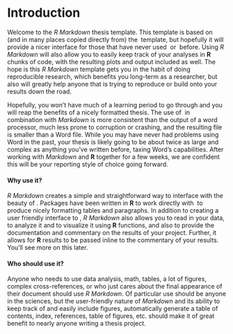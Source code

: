 <!-- The {.unnumbered} option here means that the introduction will be "Chapter 0." -->

# Introduction {.unnumbered}

Welcome to the _R Markdown_ thesis template. This template is based on (and in many places copied directly from) the \LaTeX\ template, but hopefully it will provide a nicer interface for those that have never used \TeX\ or \LaTeX\ before.  Using _R Markdown_ will also allow you to easily keep track of your analyses in **R** chunks of code, with the resulting plots and output included as well.  The hope is this _R Markdown_ template gets you in the habit of doing reproducible research, which benefits you long-term as a researcher, but also will greatly help anyone that is trying to reproduce or build onto your results down the road.

<!--
You'll see \LaTeX\ code here and there, but it won't make up a large chunk of your thesis text.
-->

Hopefully, you won't have much of a learning period to go through and you will reap the benefits of a nicely formatted thesis.  The use of \LaTeX\ in combination with _Markdown_ is more consistent than the output of a word processor, much less prone to corruption or crashing, and the resulting file is smaller than a Word file. While you may have never had problems using Word in the past, your thesis is likely going to be about twice as large and complex as anything you've written before, taxing Word's capabilities.  After working with _Markdown_ and **R** together for a few weeks, we are confident this will be your reporting style of choice going forward.

<!-- 
If you're still on the fence about using _R Markdown_, check out the various tutorials available at <http://www.reed.edu/data-at-reed> or email us at <data@reed.edu>. 
-->

#### Why use it?

_R Markdown_ creates a simple and straightforward way to interface with the beauty of \LaTeX\.  Packages have been written in **R** to work directly with \LaTeX\ to produce nicely formatting tables and paragraphs. In addition to creating a user friendly interface to \LaTeX\, _R Markdown_ also allows you to read in your data, to analyze it and to visualize it using **R** functions, and also to provide the documentation and commentary on the results of your project.  Further, it allows for **R** results to be passed inline to the commentary of your results.  You'll see more on this later.  

<!-- 
Having your code and commentary all together in one place has a plethora of benefits!
-->

#### Who should use it?

Anyone who needs to use data analysis, math, tables, a lot of figures, complex cross-references, or who just cares about the final appearance of their document should use _R Markdown_. Of particular use should be anyone in the sciences, but the user-friendly nature of _Markdown_ and its ability to keep track of and easily include figures, automatically generate a table of contents, index, references, table of figures, etc. should make it of great benefit to nearly anyone writing a thesis project.
